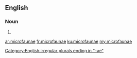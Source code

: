 ==English==

===Noun===
{{head|en}}

# {{en-irregular plural of|microfauna}}

[[Category:English irregular plurals ending in "-ae"]]

[[ar:microfaunae]]
[[fr:microfaunae]]
[[ku:microfaunae]]
[[my:microfaunae]]